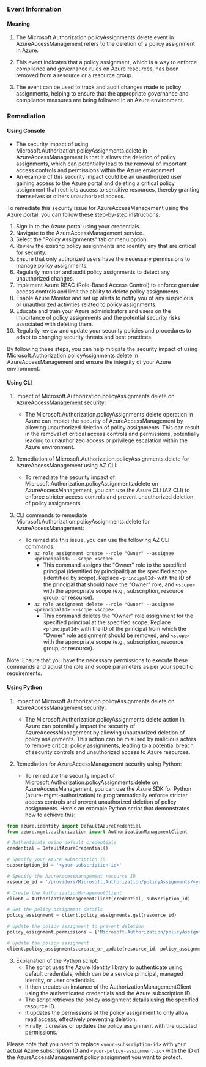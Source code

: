 
### Event Information

#### Meaning

1. The Microsoft.Authorization.policyAssignments.delete event in AzureAccessManagement refers to the deletion of a policy assignment in Azure. 

2. This event indicates that a policy assignment, which is a way to enforce compliance and governance rules on Azure resources, has been removed from a resource or a resource group. 

3. The event can be used to track and audit changes made to policy assignments, helping to ensure that the appropriate governance and compliance measures are being followed in an Azure environment.

### Remediation

#### Using Console

- The security impact of using Microsoft.Authorization.policyAssignments.delete in AzureAccessManagement is that it allows the deletion of policy assignments, which can potentially lead to the removal of important access controls and permissions within the Azure environment.
- An example of this security impact could be an unauthorized user gaining access to the Azure portal and deleting a critical policy assignment that restricts access to sensitive resources, thereby granting themselves or others unauthorized access.

To remediate this security issue for AzureAccessManagement using the Azure portal, you can follow these step-by-step instructions:

1. Sign in to the Azure portal using your credentials.
2. Navigate to the AzureAccessManagement service.
3. Select the "Policy Assignments" tab or menu option.
4. Review the existing policy assignments and identify any that are critical for security.
5. Ensure that only authorized users have the necessary permissions to manage policy assignments.
6. Regularly monitor and audit policy assignments to detect any unauthorized changes.
7. Implement Azure RBAC (Role-Based Access Control) to enforce granular access controls and limit the ability to delete policy assignments.
8. Enable Azure Monitor and set up alerts to notify you of any suspicious or unauthorized activities related to policy assignments.
9. Educate and train your Azure administrators and users on the importance of policy assignments and the potential security risks associated with deleting them.
10. Regularly review and update your security policies and procedures to adapt to changing security threats and best practices.

By following these steps, you can help mitigate the security impact of using Microsoft.Authorization.policyAssignments.delete in AzureAccessManagement and ensure the integrity of your Azure environment.

#### Using CLI

1. Impact of Microsoft.Authorization.policyAssignments.delete on AzureAccessManagement security:
   - The Microsoft.Authorization.policyAssignments.delete operation in Azure can impact the security of AzureAccessManagement by allowing unauthorized deletion of policy assignments. This can result in the removal of critical access controls and permissions, potentially leading to unauthorized access or privilege escalation within the Azure environment.

2. Remediation of Microsoft.Authorization.policyAssignments.delete for AzureAccessManagement using AZ CLI:
   - To remediate the security impact of Microsoft.Authorization.policyAssignments.delete on AzureAccessManagement, you can use the Azure CLI (AZ CLI) to enforce stricter access controls and prevent unauthorized deletion of policy assignments. 

3. CLI commands to remediate Microsoft.Authorization.policyAssignments.delete for AzureAccessManagement:
   - To remediate this issue, you can use the following AZ CLI commands:
     - `az role assignment create --role "Owner" --assignee <principalId> --scope <scope>`
       - This command assigns the "Owner" role to the specified principal (identified by principalId) at the specified scope (identified by scope). Replace `<principalId>` with the ID of the principal that should have the "Owner" role, and `<scope>` with the appropriate scope (e.g., subscription, resource group, or resource).
     - `az role assignment delete --role "Owner" --assignee <principalId> --scope <scope>`
       - This command deletes the "Owner" role assignment for the specified principal at the specified scope. Replace `<principalId>` with the ID of the principal from which the "Owner" role assignment should be removed, and `<scope>` with the appropriate scope (e.g., subscription, resource group, or resource).

Note: Ensure that you have the necessary permissions to execute these commands and adjust the role and scope parameters as per your specific requirements.

#### Using Python

1. Impact of Microsoft.Authorization.policyAssignments.delete on AzureAccessManagement security:
   - The Microsoft.Authorization.policyAssignments.delete action in Azure can potentially impact the security of AzureAccessManagement by allowing unauthorized deletion of policy assignments. This action can be misused by malicious actors to remove critical policy assignments, leading to a potential breach of security controls and unauthorized access to Azure resources.

2. Remediation for AzureAccessManagement security using Python:
   - To remediate the security impact of Microsoft.Authorization.policyAssignments.delete on AzureAccessManagement, you can use the Azure SDK for Python (azure-mgmt-authorization) to programmatically enforce stricter access controls and prevent unauthorized deletion of policy assignments. Here's an example Python script that demonstrates how to achieve this:

```python
from azure.identity import DefaultAzureCredential
from azure.mgmt.authorization import AuthorizationManagementClient

# Authenticate using default credentials
credential = DefaultAzureCredential()

# Specify your Azure subscription ID
subscription_id = '<your-subscription-id>'

# Specify the AzureAccessManagement resource ID
resource_id = '/providers/Microsoft.Authorization/policyAssignments/<your-policy-assignment-id>'

# Create the AuthorizationManagementClient
client = AuthorizationManagementClient(credential, subscription_id)

# Get the policy assignment details
policy_assignment = client.policy_assignments.get(resource_id)

# Update the policy assignment to prevent deletion
policy_assignment.permissions = ['Microsoft.Authorization/policyAssignments/read']

# Update the policy assignment
client.policy_assignments.create_or_update(resource_id, policy_assignment)
```

3. Explanation of the Python script:
   - The script uses the Azure Identity library to authenticate using default credentials, which can be a service principal, managed identity, or user credentials.
   - It then creates an instance of the AuthorizationManagementClient using the authenticated credentials and the Azure subscription ID.
   - The script retrieves the policy assignment details using the specified resource ID.
   - It updates the permissions of the policy assignment to only allow read access, effectively preventing deletion.
   - Finally, it creates or updates the policy assignment with the updated permissions.

Please note that you need to replace `<your-subscription-id>` with your actual Azure subscription ID and `<your-policy-assignment-id>` with the ID of the AzureAccessManagement policy assignment you want to protect.

